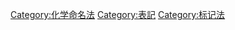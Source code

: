 {{catmore}}

[[Category:化学命名法|Category:化学命名法]]
[[Category:表記|Category:表記]]
[[Category:标记法|Category:标记法]]